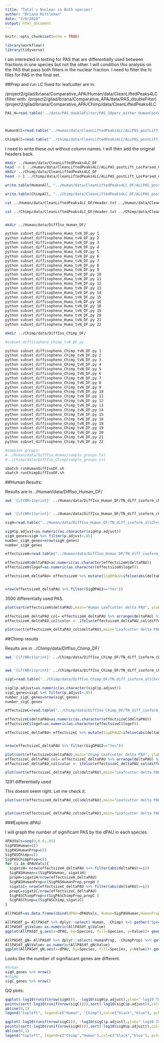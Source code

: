```yaml
---
title: "Total v Nuclear in Both species"
author: "Briana Mittleman"
date: "3/9/2020"
output: html_document
---
```


```r
knitr::opts_chunk$set(echo = TRUE)
```


```r
library(workflowr)
library(tidyverse)
```

I am interested in testing for PAS that are differentially used between fractions in one species but not the other. I will condition this analysis on the PAS that pass both filters in the nuclear fraction. I need to filter the fc files for PAS in the final set.  


##Prep and run LC
fixed for leafcutter are in:  

/project2/gilad/briana/Comparative_APA/Human/data/CleanLiftedPeaks4LC (filter with: /project2/gilad/briana/Comparative_APA/data/PAS_doubleFilter)
/project2/gilad/briana/Comparative_APA/Chimp/data/CleanLiftedPeaks4LC

```r
PAS_H=read.table("../data/PAS_doubleFilter/PAS_10perc_either_HumanCoord_BothUsage_meta_doubleFilter.txt", header = T, stringsAsFactors = F) %>% mutate(PASn=paste(chr,start,end,gene,sep=":") ) %>% dplyr::select(PASn, PAS) 



HumanAll=read.table("../Human/data/CleanLiftedPeaks4LC/ALLPAS_postLift_LocParsed_Human_fixed4LC.fc", header = T,stringsAsFactors = F) %>% rownames_to_column(var="PASn")  %>% inner_join(PAS_H,by="PASn")%>% dplyr::select(-PAS)

ChimpAll=read.table("../Chimp/data/CleanLiftedPeaks4LC/ALLPAS_postLift_LocParsed_Chimp_fixed4LC.fc", header = T,stringsAsFactors = F)  %>% rownames_to_column(var="PASn") %>% inner_join(PAS_H,by="PASn") %>% dplyr::select(-PAS)

```

I need to write these out without column names. I will then add the original headers back.  


```bash
mkdir ../Human/data/CleanLiftedPeaks4LC_DF
head -n 1 ../Human/data/CleanLiftedPeaks4LC/ALLPAS_postLift_LocParsed_Human_fixed4LC.fc > ../Human/data/CleanLiftedPeaks4LC_DF/Header.txt
mkdir ../Chimp/data/CleanLiftedPeaks4LC_DF
head -n 1 ../Chimp/data/CleanLiftedPeaks4LC/ALLPAS_postLift_LocParsed_Chimp_fixed4LC.fc > ../Chimp/data/CleanLiftedPeaks4LC_DF/Header.txt
```

```r
write.table(HumanAll, "../Human/data/CleanLiftedPeaks4LC_DF/ALLPAS_postLift_LocParsed_Human_fixed4LC.fc",quote = F, col.names = F, row.names = F)

write.table(ChimpAll, "../Chimp/data/CleanLiftedPeaks4LC_DF/ALLPAS_postLift_LocParsed_Chimp_fixed4LC.fc",quote = F, col.names = F, row.names = F)
```



```bash
cat ../Human/data/CleanLiftedPeaks4LC_DF/Header.txt ../Human/data/CleanLiftedPeaks4LC_DF/ALLPAS_postLift_LocParsed_Human_fixed4LC.fc > ../Human/data/CleanLiftedPeaks4LC_DF/ALLPAS_postLift_LocParsed_Human_fixed4LC_wInd.fc

cat ../Chimp/data/CleanLiftedPeaks4LC_DF/Header.txt ../Chimp/data/CleanLiftedPeaks4LC_DF/ALLPAS_postLift_LocParsed_Chimp_fixed4LC.fc > ../Chimp/data/CleanLiftedPeaks4LC_DF/ALLPAS_postLift_LocParsed_Chimp_fixed4LC_wInd.fc


mkdir ../Human/data/DiffIso_Human_DF/

python subset_diffisopheno_Huma_tvN_DF.py 1
python subset_diffisopheno_Huma_tvN_DF.py 2
python subset_diffisopheno_Huma_tvN_DF.py 3
python subset_diffisopheno_Huma_tvN_DF.py 4
python subset_diffisopheno_Huma_tvN_DF.py 5
python subset_diffisopheno_Huma_tvN_DF.py 6
python subset_diffisopheno_Huma_tvN_DF.py 7
python subset_diffisopheno_Huma_tvN_DF.py 8
python subset_diffisopheno_Huma_tvN_DF.py 9
python subset_diffisopheno_Huma_tvN_DF.py 10
python subset_diffisopheno_Huma_tvN_DF.py 11
python subset_diffisopheno_Huma_tvN_DF.py 12
python subset_diffisopheno_Huma_tvN_DF.py 13
python subset_diffisopheno_Huma_tvN_DF.py 14
python subset_diffisopheno_Huma_tvN_DF.py 15
python subset_diffisopheno_Huma_tvN_DF.py 16
python subset_diffisopheno_Huma_tvN_DF.py 18
python subset_diffisopheno_Huma_tvN_DF.py 19
python subset_diffisopheno_Huma_tvN_DF.py 20
python subset_diffisopheno_Huma_tvN_DF.py 21
python subset_diffisopheno_Huma_tvN_DF.py 22

mkdir ../Chimp/data/DiffIso_Chimp_DF/

#subset_diffisopheno_Chimp_tvN_DF.py

python subset_diffisopheno_Chimp_tvN_DF.py 1
python subset_diffisopheno_Chimp_tvN_DF.py 2
python subset_diffisopheno_Chimp_tvN_DF.py 3
python subset_diffisopheno_Chimp_tvN_DF.py 4
python subset_diffisopheno_Chimp_tvN_DF.py 5
python subset_diffisopheno_Chimp_tvN_DF.py 6
python subset_diffisopheno_Chimp_tvN_DF.py 7
python subset_diffisopheno_Chimp_tvN_DF.py 8
python subset_diffisopheno_Chimp_tvN_DF.py 9
python subset_diffisopheno_Chimp_tvN_DF.py 10
python subset_diffisopheno_Chimp_tvN_DF.py 11
python subset_diffisopheno_Chimp_tvN_DF.py 12
python subset_diffisopheno_Chimp_tvN_DF.py 13
python subset_diffisopheno_Chimp_tvN_DF.py 14
python subset_diffisopheno_Chimp_tvN_DF.py 15
python subset_diffisopheno_Chimp_tvN_DF.py 16
python subset_diffisopheno_Chimp_tvN_DF.py 18
python subset_diffisopheno_Chimp_tvN_DF.py 19
python subset_diffisopheno_Chimp_tvN_DF.py 20
python subset_diffisopheno_Chimp_tvN_DF.py 21
python subset_diffisopheno_Chimp_tvN_DF.py 22

#Samples groups:  
#../Human/data/DiffIso_Human/sample_groups.txt
#../Chimp/data/DiffIso_Chimp/sample_groups.txt 

sbatch runHumanDiffIsoDF.sh
sbatch runChimpDiffIsoDF.sh
```


##Human Results:

Results are in  ../Human/data/DiffIso_Human_DF/ 

```bash
awk '{if(NR>1)print}' ../Human/data/DiffIso_Human_DF/TN_diff_isoform_chr*.txt_effect_sizes.txt > ../Human/data/DiffIso_Human_DF/TN_diff_isoform_allChrom.txt_effect_sizes.txt


awk '{if(NR>1)print}' ../Human/data/DiffIso_Human_DF/TN_diff_isoform_chr*.txt_cluster_significance.txt > ../Human/data/DiffIso_Human_DF/TN_diff_isoform_allChrom.txt_significance.txt
```

```r
sigH=read.table("../Human/data/DiffIso_Human_DF/TN_diff_isoform_allChrom.txt_significance.txt",sep="\t" ,col.names = c('status','loglr','df','p','cluster','p.adjust'),stringsAsFactors = F) %>% filter(status=="Success") 

sigH$p.adjust=as.numeric(as.character(sigH$p.adjust))
sigH_genes=sigH %>% filter(p.adjust<.05)
number_sigH_genes=nrow(sigH_genes)
number_sigH_genes

effectsizeH=read.table("../Human/data/DiffIso_Human_DF/TN_diff_isoform_allChrom.txt_effect_sizes.txt", stringsAsFactors = F, col.names=c('intron',  'logef' ,'Nuclear', 'Total','deltaPAU')) %>% filter(intron != "intron")

effectsizeH$deltaPAU=as.numeric(as.character(effectsizeH$deltaPAU))
effectsizeH$logef=as.numeric(as.character(effectsizeH$logef))

effectsizeH_deltaPAU= effectsizeH %>% mutate(SigDPAU2=ifelse(abs(deltaPAU) > .2, "Yes", "No"))  %>% separate(intron, into=c('chr','start','end','gene'), sep=":") %>% mutate(cluster=paste(chr,gene, sep=":")) %>% inner_join(sigH_genes,by="cluster")


nrow(effectsizeH_deltaPAU %>% filter(SigDPAU2=="Yes"))
```

3500 differentially used PAS.  

```r
plot(sort(effectsizeH$deltaPAU),main="Human Leafcutter delta PAU", ylab="Delta PAU", xlab="PAS Index")

effectsizeH_deltaPAU_col= effectsizeH_deltaPAU %>% arrange(deltaPAU) %>%  mutate(diffuse=ifelse(abs(deltaPAU)>=.2,"Yes", "No"))
effectsizeH_deltaPAU_col$color <- ifelse(effectsizeH_deltaPAU_col$diffuse=="Yes", "red", "black")

plot(sort(effectsizeH_deltaPAU_col$deltaPAU),main="Leafcutter delta PAU Human", ylab="Delta PAU", xlab="PAS Index",col=alpha(effectsizeH_deltaPAU_col$color, 0.6))
```
##Chimp results  

Results are in  ../Chimp/data/DiffIso_Chimp_DF/ 

```bash
awk '{if(NR>1)print}' ../Chimp/data/DiffIso_Chimp_DF/TN_diff_isoform_chr*.txt_effect_sizes.txt > ../Chimp/data/DiffIso_Chimp_DF/TN_diff_isoform_allChrom.txt_effect_sizes.txt


awk '{if(NR>1)print}' ../Chimp/data/DiffIso_Chimp_DF/TN_diff_isoform_chr*.txt_cluster_significance.txt > ../Chimp/data/DiffIso_Chimp_DF/TN_diff_isoform_allChrom.txt_significance.txt
```

```r
sigC=read.table("../Chimp/data/DiffIso_Chimp_DF/TN_diff_isoform_allChrom.txt_significance.txt",sep="\t" ,col.names = c('status','loglr','df','p','cluster','p.adjust'),stringsAsFactors = F) %>% filter(status=="Success") 

sigC$p.adjust=as.numeric(as.character(sigC$p.adjust))
sigC_genes=sigC %>% filter(p.adjust<.05)
number_sigC_genes=nrow(sigC_genes)
number_sigC_genes

effectsizeC=read.table("../Chimp/data/DiffIso_Chimp_DF/TN_diff_isoform_allChrom.txt_effect_sizes.txt", stringsAsFactors = F, col.names=c('intron',  'logef' ,'Nuclear', 'Total','deltaPAU')) %>% filter(intron != "intron")

effectsizeC$deltaPAU=as.numeric(as.character(effectsizeC$deltaPAU))
effectsizeC$logef=as.numeric(as.character(effectsizeC$logef))

effectsizeC_deltaPAU= effectsizeC %>% mutate(SigDPAU2=ifelse(abs(deltaPAU) > .2, "Yes", "No"))  %>% separate(intron, into=c('chr','start','end','gene'), sep=":") %>% mutate(cluster=paste(chr,gene, sep=":")) %>% inner_join(sigC_genes,by="cluster")


nrow(effectsizeC_deltaPAU %>% filter(SigDPAU2=="Yes"))
``` 


```r
plot(sort(effectsizeC$deltaPAU),main="Chimp Leafcutter delta PAU", ylab="Delta PAU", xlab="PAS Index")
effectsizeC_deltaPAU_col= effectsizeC_deltaPAU %>% arrange(deltaPAU) %>%  mutate(diffuse=ifelse(abs(deltaPAU)>=.2,"Yes", "No"))
effectsizeC_deltaPAU_col$color <- ifelse(effectsizeC_deltaPAU_col$diffuse=="Yes", "red", "black")

plot(sort(effectsizeC_deltaPAU_col$deltaPAU),main="Leafcutter delta PAU Chimp", ylab="Delta PAU", xlab="PAS Index",col=alpha(effectsizeC_deltaPAU_col$color, 0.6))
```

1291 differentially used 


This doesnt seem right. Let me check it.  

```r

plot(sort(effectsizeH_deltaPAU_col$deltaPAU),main="Leafcutter delta PAU Human", ylab="Delta PAU", xlab="PAS Index",col=alpha(effectsizeH_deltaPAU_col$color, 0.6))


plot(sort(effectsizeC_deltaPAU_col$deltaPAU),main="Leafcutter delta PAU Chimp", ylab="Delta PAU", xlab="PAS Index",col=alpha(effectsizeC_deltaPAU_col$color, 0.6))

```

###Explore dPAU  

I will graph the number of significant PAS by the dPAU in each species.  


```r
dPAUVals=seq(0,0.6,.05)
SigPASHuman=c()
SigPASHumanProp=c()
SigPASChimp=c()
SigPASChimpProp=c()
for (i in dPAUVals){
  sigatiH= nrow(effectsizeH_deltaPAU %>% filter(abs(deltaPAU)>=i))
  SigPASHuman=c(SigPASHuman, sigatiH)
  propH=sigatiH/nrow(effectsizeH_deltaPAU)
  SigPASHumanProp=c(SigPASHumanProp,propH )
  sigatiC= nrow(effectsizeC_deltaPAU %>% filter(abs(deltaPAU)>=i))
  propC=sigatiC/nrow(effectsizeC_deltaPAU)
  SigPASChimpProp=c(SigPASChimpProp,propC )
  SigPASChimp=c(SigPASChimp,sigatiC)
}

AllPASdf=as.data.frame(cbind(dPAU=dPAUVals, Human=SigPASHuman,HumanProp=SigPASHumanProp,Chimp=SigPASChimp, ChimpProp=SigPASChimpProp))
```


```r
AllPASdf_g= AllPASdf %>% dplyr::select(-Human, -Chimp) %>% gather("Species", "Value", -dPAU)
AllPASdf_g$Value= as.numeric(AllPASdf_g$Value)
ggplot(AllPASdf_g,aes(x=dPAU, by=Species, fill=Species, y=Value))+ geom_bar(stat="identity", position = "dodge") + scale_fill_brewer(palette = "Dark2")+ labs(y="Proportion of PAS")
```

```r
AllPASdf_gN= AllPASdf %>% dplyr::select(-HumanProp, -ChimpProp) %>% gather("Species", "Value", -dPAU)
AllPASdf_gN$Value= as.numeric(AllPASdf_gN$Value)
ggplot(AllPASdf_gN,aes(x=dPAU, by=Species, fill=Species, y=Value))+ geom_bar(stat="identity", position = "dodge") + scale_fill_brewer(palette = "Dark2") + labs(y="Nubmer of significant PAS")
```

Looks like the number of signifiacant genes are different.  

```r
#human
sigH_genes %>% nrow()
#chimp
sigC_genes %>% nrow()
```

QQ plots:  

```r
qqplot(-log10(runif(nrow(sigH))), -log10(sigH$p.adjust),ylab="-log10 Total v Nuclear Adjusted Leafcutter pvalue", xlab="-log 10 Uniform expectation", main="Leafcutter differencial isoform analysis between fractions")
points(sort(-log10(runif(nrow(sigC)))),sort(-log10(sigC$p.adjust)),col=alpha("blue"))
abline(0,1)
legend("topleft", legend=c("Human", "Chimp"),col=c("black","blue"), pch=16,bty = 'n')
```

```r
qqplot(-log10(runif(nrow(sigC))), -log10(sigC$p.adjust),ylab="-log10 Total v Nuclear Adjusted Leafcutter pvalue", xlab="-log 10 Uniform expectation", main="Leafcutter differencial isoform analysis between fractions")
points(sort(-log10(runif(nrow(sigH)))),sort(-log10(sigH$p.adjust)),col=alpha("blue"))
abline(0,1)
legend("topleft", legend=c("Chimp","Human"),col=c("black","blue"), pch=16,bty = 'n')
```

